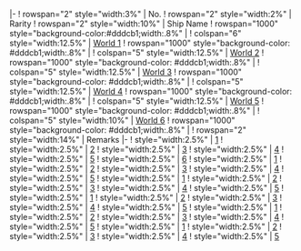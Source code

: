 |-
! rowspan="2" style="width:3%" | No.
! rowspan="2" style="width:2%" | Rarity
! rowspan="2" style="width:10%" | Ship Name
! rowspan="1000" style="background-color:#dddcb1;width:.8%" |
! colspan="6" style="width:12.5%" | [[World 1]]
! rowspan="1000" style="background-color: #dddcb1;width:.8%" |
! colspan="5" style="width:12.5%" | [[World 2]]
! rowspan="1000" style="background-color: #dddcb1;width:.8%" |
! colspan="5" style="width:12.5%" | [[World 3]]
! rowspan="1000" style="background-color: #dddcb1;width:.8%" |
! colspan="5" style="width:12.5%" | [[World 4]]
! rowspan="1000" style="background-color: #dddcb1;width:.8%" |
! colspan="5" style="width:12.5%" | [[World 5]]
! rowspan="1000" style="background-color: #dddcb1;width:.8%" |
! colspan="5" style="width:10%" | [[World 6]]
! rowspan="1000" style="background-color: #dddcb1;width:.8%" |
! rowspan="2" style="width:14%" | Remarks
|-
! style="width:2.5%" | [[1-1|1]]
! style="width:2.5%" | [[1-2|2]]
! style="width:2.5%" | [[1-3|3]]
! style="width:2.5%" | [[1-4|4]]
! style="width:2.5%" | [[1-5|5]]
! style="width:2.5%" | [[1-6|6]]
! style="width:2.5%" | [[2-1|1]]
! style="width:2.5%" | [[2-2|2]]
! style="width:2.5%" | [[2-3|3]]
! style="width:2.5%" | [[2-4|4]]
! style="width:2.5%" | [[2-5|5]]
! style="width:2.5%" | [[3-1|1]]
! style="width:2.5%" | [[3-2|2]]
! style="width:2.5%" | [[3-3|3]]
! style="width:2.5%" | [[3-4|4]]
! style="width:2.5%" | [[3-5|5]]
! style="width:2.5%" | [[4-1|1]]
! style="width:2.5%" | [[4-2|2]]
! style="width:2.5%" | [[4-3|3]]
! style="width:2.5%" | [[4-4|4]]
! style="width:2.5%" | [[4-5|5]]
! style="width:2.5%" | [[5-1|1]]
! style="width:2.5%" | [[5-2|2]]
! style="width:2.5%" | [[5-3|3]]
! style="width:2.5%" | [[5-4|4]]
! style="width:2.5%" | [[5-5|5]]
! style="width:2.5%" | [[6-1|1]]
! style="width:2.5%" | [[6-2|2]]
! style="width:2.5%" | [[6-3|3]]
! style="width:2.5%" | [[6-4|4]]
! style="width:2.5%" | [[6-5|5]]
